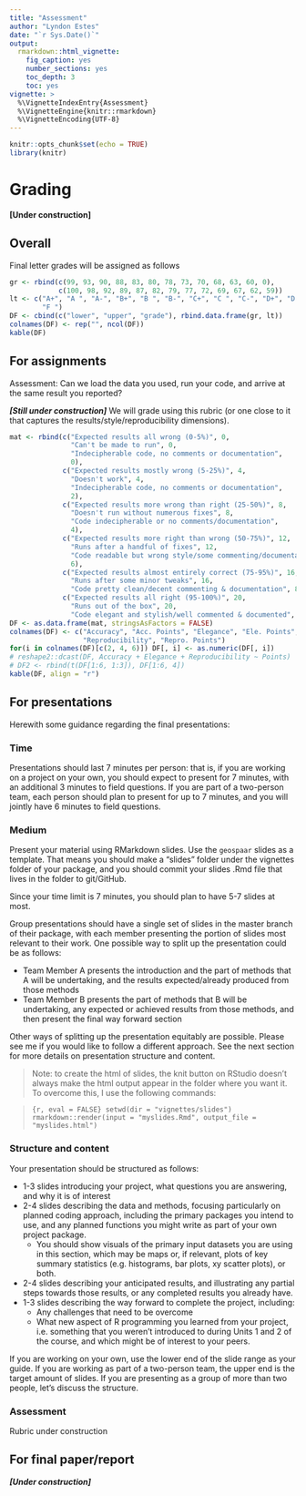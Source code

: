```yaml
---
title: "Assessment"
author: "Lyndon Estes"
date: "`r Sys.Date()`"
output: 
  rmarkdown::html_vignette:
    fig_caption: yes
    number_sections: yes
    toc_depth: 3
    toc: yes
vignette: >
  %\VignetteIndexEntry{Assessment}
  %\VignetteEngine{knitr::rmarkdown}
  %\VignetteEncoding{UTF-8}
---
```



```r
knitr::opts_chunk$set(echo = TRUE)
library(knitr)
```

# Grading

__[Under construction]__

## Overall

Final letter grades will be assigned as follows
```r
gr <- rbind(c(99, 93, 90, 88, 83, 80, 78, 73, 70, 68, 63, 60, 0), 
            c(100, 98, 92, 89, 87, 82, 79, 77, 72, 69, 67, 62, 59))
lt <- c("A+", "A ", "A-", "B+", "B ", "B-", "C+", "C ", "C-", "D+", "D ", "D-",
        "F ")
DF <- cbind(c("lower", "upper", "grade"), rbind.data.frame(gr, lt))
colnames(DF) <- rep("", ncol(DF))
kable(DF)
```


## For assignments

Assessment: Can we load the data you used, run your code, and arrive at the same result you reported?

___[Still under construction]___ We will grade using this rubric (or one close to it that captures the results/style/reproducibility dimensions).

```r
mat <- rbind(c("Expected results all wrong (0-5%)", 0, 
               "Can't be made to run", 0, 
               "Indecipherable code, no comments or documentation", 
               0), 
             c("Expected results mostly wrong (5-25%)", 4,
               "Doesn't work", 4,
               "Indecipherable code, no comments or documentation", 
               2), 
             c("Expected results more wrong than right (25-50%)", 8, 
               "Doesn't run without numerous fixes", 8, 
               "Code indecipherable or no comments/documentation", 
               4), 
             c("Expected results more right than wrong (50-75%)", 12,
               "Runs after a handful of fixes", 12,
               "Code readable but wrong style/some commenting/documentation",
               6), 
             c("Expected results almost entirely correct (75-95%)", 16,
               "Runs after some minor tweaks", 16,
               "Code pretty clean/decent commenting & documentation", 8), 
             c("Expected results all right (95-100%)", 20, 
               "Runs out of the box", 20,
               "Code elegant and stylish/well commented & documented", 10))
DF <- as.data.frame(mat, stringsAsFactors = FALSE)
colnames(DF) <- c("Accuracy", "Acc. Points", "Elegance", "Ele. Points",
                  "Reproducibility", "Repro. Points")
for(i in colnames(DF)[c(2, 4, 6)]) DF[, i] <- as.numeric(DF[, i])
# reshape2::dcast(DF, Accuracy + Elegance + Reproducibility ~ Points)
# DF2 <- rbind(t(DF[1:6, 1:3]), DF[1:6, 4])
kable(DF, align = "r")
```

## For presentations

Herewith some guidance regarding the final presentations:

### Time

Presentations should last 7 minutes per person: that is, if you are working on a project on your own, you should expect to present for 7 minutes, with an additional 3 minutes to field questions. If you are part of a two-person team, each person should plan to present for up to 7 minutes, and you will jointly have 6 minutes to field questions. 

### Medium

Present your material using RMarkdown slides. Use the `geospaar` slides as a template. That means you should make a "slides" folder under the vignettes folder of your package, and you should commit your slides .Rmd file that lives in the folder to git/GitHub. 

Since your time limit is 7 minutes, you should plan to have 5-7 slides at most. 

Group presentations should have a single set of slides in the master branch of their package, with each member presenting the portion of slides most relevant to their work. One possible way to split up the presentation could be as follows: 

- Team Member A presents the introduction and the part of methods that A will be undertaking, and the results expected/already produced from those methods 
- Team Member B presents the part of methods that B will be undertaking, any expected or achieved results from those methods, and then present the final way forward section

Other ways of splitting up the presentation equitably are possible. Please see me if you would like to follow a different approach. See the next section for more details on presentation structure and content.

> Note: to create the html of slides, the knit button on RStudio doesn't always make the html output appear in the folder where you want it. To overcome this, I use the following commands: 

>```{r, eval = FALSE}
setwd(dir = "vignettes/slides")
rmarkdown::render(input = "myslides.Rmd", output_file = "myslides.html")
```


### Structure and content

Your presentation should be structured as follows: 

- 1-3 slides introducing your project, what questions you are answering, and why it is of interest
- 2-4 slides describing the data and methods, focusing particularly on planned coding approach, including the primary packages you intend to use, and any planned functions you might write as part of your own project package. 
    - You should show visuals of the primary input datasets you are using in this section, which may be maps or, if relevant, plots of key summary statistics (e.g. histograms, bar plots, xy scatter plots), or both. 
- 2-4 slides describing your anticipated results, and illustrating any partial steps towards those results, or any completed results you already have. 
- 1-3 slides describing the way forward to complete the project, including:
    - Any challenges that need to be overcome
    - What new aspect of R programming you learned from your project, i.e. something that you weren't introduced to during Units 1 and 2 of the course, and which might be of interest to your peers. 

If you are working on your own, use the lower end of the slide range as your guide. If you are working as part of a two-person team, the upper end is the target amount of slides.  If you are presenting as a group of more than two people, let's discuss the structure. 

### Assessment

Rubric under construction

## For final paper/report
___[Under construction]___
